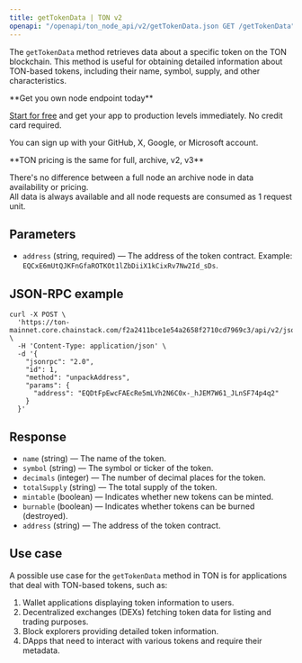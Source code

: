 ---
title: getTokenData | TON v2
openapi: "/openapi/ton_node_api/v2/getTokenData.json GET /getTokenData"
---

The `getTokenData` method retrieves data about a specific token on the TON blockchain. This method is useful for obtaining detailed information about TON-based tokens, including their name, symbol, supply, and other characteristics.

<Check>
**Get you own node endpoint today**

[Start for free](https://console.chainstack.com/) and get your app to production levels immediately. No credit card required.

You can sign up with your GitHub, X, Google, or Microsoft account.
</Check>

<Note>
**TON pricing is the same for full, archive, v2, v3**

There's no difference between a full node an archive node in data availability or pricing.  
All data is always available and all node requests are consumed as 1 request unit.
</Note>

  

## Parameters

* `address` (string, required) — The address of the token contract. Example: `EQCxE6mUtQJKFnGfaROTKOt1lZbDiiX1kCixRv7Nw2Id_sDs`.

## JSON-RPC example

```shell Shell
curl -X POST \
  'https://ton-mainnet.core.chainstack.com/f2a2411bce1e54a2658f2710cd7969c3/api/v2/jsonRPC' \
  -H 'Content-Type: application/json' \
  -d '{
    "jsonrpc": "2.0",
    "id": 1,
    "method": "unpackAddress",
    "params": {
      "address": "EQDtFpEwcFAEcRe5mLVh2N6C0x-_hJEM7W61_JLnSF74p4q2"
    }
  }'
```


## Response

* `name` (string) — The name of the token.
* `symbol` (string) — The symbol or ticker of the token.
* `decimals` (integer) — The number of decimal places for the token.
* `totalSupply` (string) — The total supply of the token.
* `mintable` (boolean) — Indicates whether new tokens can be minted.
* `burnable` (boolean) — Indicates whether tokens can be burned (destroyed).
* `address` (string) — The address of the token contract.

## Use case

A possible use case for the `getTokenData` method in TON is for applications that deal with TON-based tokens, such as:

1. Wallet applications displaying token information to users.
2. Decentralized exchanges (DEXs) fetching token data for listing and trading purposes.
3. Block explorers providing detailed token information.
4. DApps that need to interact with various tokens and require their metadata.
